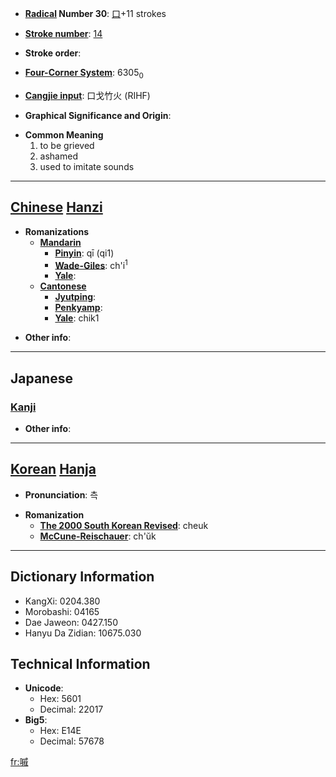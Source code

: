 * '''[[Wiktionary:Chinese radical index| Radical]] Number 30''': [[Wiktionary:Chinese radical index 口|口]]+11 strokes

* '''[[Wiktionary:Chinese total strokes index|Stroke number]]''': [[Wiktionary:Chinese total strokes index 14|14]]

* '''Stroke order''': 

* '''[[Wiktionary:Chinese four corner index|Four-Corner System]]''': 6305<sub>0</sub>

* '''[[Wiktionary:Chinese Cangjie index|Cangjie input]]''': 口戈竹火 (RIHF)

* '''Graphical Significance and Origin''': 

* '''Common Meaning'''
*#to be grieved
*# ashamed
*# used to imitate sounds


----

== [[Chinese]] [[Hanzi]] ==

* '''Romanizations'''
** '''[[Mandarin]]'''
*** '''[[Pinyin]]''': qī (qi1)
*** '''[[Wade-Giles]]''': ch'i<sup>1</sup>
*** '''[[Yale]]''': 
** '''[[Cantonese]]'''
*** '''[[Jyutping]]''':
*** '''[[Penkyamp]]''': 
*** '''[[Yale]]''': chik1

* '''Other info''': 

----

==Japanese==
===[[Kanji]]===
{{kanji|on readings=[[さふ]] (safu), [[しゅく]] (shuku)|kun readings=[[なげく]] (nageku), [[はざる]] (hazaru)}}

* '''Other info''':  

----

== [[Korean]] [[Hanja]] ==

* '''Pronunciation''': 측

* '''Romanization'''
** '''[[The 2000 South Korean Revised Romanization|The 2000 South Korean Revised]]''': cheuk
** '''[[McCune-Reischauer]]''': ch'ŭk

----

== Dictionary Information ==

* KangXi: 0204.380
* Morobashi: 04165
* Dae Jaweon: 0427.150
* Hanyu Da Zidian: 10675.030

== Technical Information ==

* '''Unicode''':
** Hex: 5601
** Decimal: 22017
* '''Big5''':
** Hex: E14E
** Decimal: 57678

[[fr:嘁]]